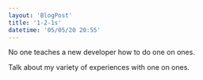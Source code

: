 ```yaml
---
layout: 'BlogPost'
title: '1-2-1s'
datetime: '05/05/20 20:55'
---
```


No one teaches a new developer how to do one on ones.

Talk about my variety of experiences with one on ones.